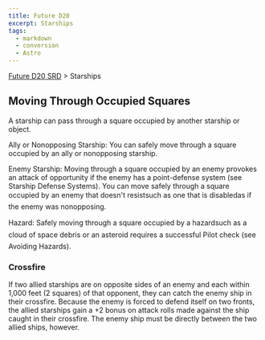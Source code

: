```yaml
---
title: Future D20
excerpt: Starships
tags:
  - markdown
  - conversion
  - Astro
---
```






[Future D20 SRD]( / ) > Starships




## Moving Through Occupied Squares


A starship can pass through a square occupied by another starship or object.


Ally or Nonopposing Starship: You can safely move through a square occupied by an ally or nonopposing starship.


Enemy Starship: Moving through a square occupied by an enemy provokes an attack of opportunity if the enemy has a point-defense system (see Starship Defense Systems). You can move safely through a square occupied by an enemy that doesn't resistsuch as one that is disabledas if the enemy was nonopposing.


Hazard: Safely moving through a square occupied by a hazardsuch as a cloud of space debris or an asteroid requires a successful Pilot check (see Avoiding Hazards).


### Crossfire


If two allied starships are on opposite sides of an enemy and each within 1,000 feet (2 squares) of that opponent, they can catch the enemy ship in their crossfire. Because the enemy is forced to defend itself on two fronts, the allied starships gain a +2 bonus on attack rolls made against the ship caught in their crossfire. The enemy ship must be directly between the two allied ships, however.




